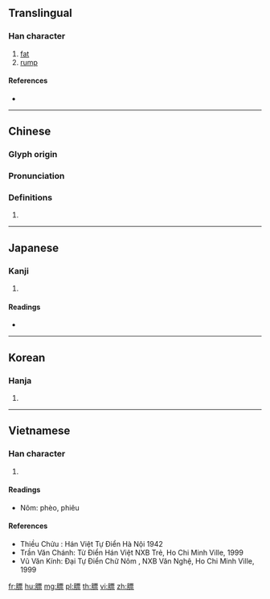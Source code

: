 {{character info/new}}
{{also|臕}}
==Translingual==

===Han character===
{{Han char|rn=130|rad=肉|as=11|sn=15|four=71291|canj=BMWF}}

# [[fat]]
# [[rump]]

====References====
* {{Han ref|kx=0992.240|dkj=29825|dj=1444.210|hdz=32106.150|uh=8198|ud=33176|bh=BDA8|bd=48552}}

----

==Chinese==
{{zh-forms}}

===Glyph origin===
{{Han etym}}

===Pronunciation===
{{zh-pron
|m=biāo
|c=biu1
|h=pfs=
|md=
|mn=pio
|w=
|mc=y
|oc=y
|cat=
}}

===Definitions===
{{zh-hanzi}}

# {{rfdef|lang=zh}}

----

==Japanese==

===Kanji===
{{ja-kanji|grade=|rs=肉11}}

# {{defn|lang=ja|sort=肉11}}

====Readings====
* {{ja-readings|on=[[ひょう]] (hyō), [[しょう]] (shō)|kun=[[あばら]] (abara)|nanori=}}

----

==Korean==

===Hanja===
{{ko-hanja|hangeul=표|eumhun=|rv=pyo|mr=p'yo|y=phyo}}

# {{defn|lang=ko|sort=肉11}}

----

==Vietnamese==

===Han character===
{{vi-hantu|phiêu|rs=肉11}}

# {{defn|lang=vi|sort=肉11}}

====Readings====
* Nôm: phèo, phiêu

====References====
* Thiều Chửu : Hán Việt Tự Điển Hà Nội 1942
* Trần Văn Chánh: Từ Điển Hán Việt NXB Trẻ, Ho Chi Minh Ville, 1999
* Vũ Văn Kính: Đại Tự Điển Chữ Nôm , NXB Văn Nghệ, Ho Chi Minh Ville, 1999

[[fr:膘]]
[[hu:膘]]
[[mg:膘]]
[[pl:膘]]
[[th:膘]]
[[vi:膘]]
[[zh:膘]]
